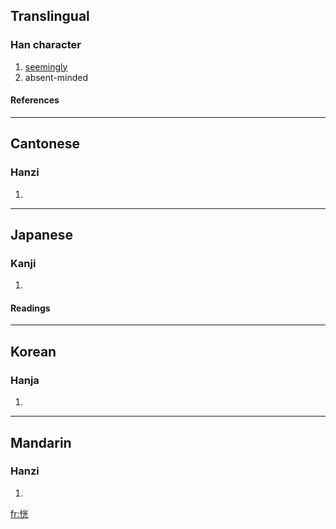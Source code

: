 ==Translingual==
===Han character===
{{Han char|rn=61|rad=心|as=06|sn=9|four=9901<sub>1</sub>|canj=心火一山 (PFMU)}}
# [[seemingly]]
# absent-minded
====References====
{{Han ref|kx=0384.030|dkj=10546|dj=0714.210|hdz=42295.040|uh=604D|ud=24653|bh=ABE9|bd=44009}}
----
==Cantonese==
===Hanzi===
{{yue-hanzi|jyut=|y=fong2}}
# {{defn|Cantonese}}
----
==Japanese==
===Kanji===
{{ja-kanji|grade=|rs=心06}}
# {{defn|Japanese}} 
====Readings====
{{ja-readings|on=[[こう]] (kō)|kun=[[ほのか]] (honoka), [[うっとりする]] (uttorisuru), [[くらい]] (kurai)}}
----
==Korean==
===Hanja===
{{ko-hanja|hangeul=황|eumhun=|rv=hwang|mr=hwang|y=hwang}}
# {{defn|Korean}}
----
==Mandarin==
===Hanzi===
{{cmn-hanzi|pin=[[huǎng]] (huang3)|wg=huang<sup>3</sup>}}
# {{defn|Mandarin}}

[[fr:恍]]